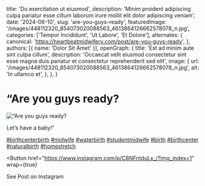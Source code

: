   title: 'Do exercitation ut eiusmod',
  description: 'Minim proident adipiscing culpa pariatur esse cillum laborum irure mollit elit dolor adipiscing veniam',
  date: '2024-06-10',
  slug: 'are-you-guys-ready',
  featuredImage: '/images/448112320_854073020088563_4613864126662578078_n.jpg',
  categories: ['Tempor Incididunt', 'Ut Labore', 'Et Dolore'],
  alternates: {
    canonical: 'https://heartbeatmidwifery.com/post/are-you-guys-ready',
  },
  authors: [{ name: 'Dolor Sit Amet' }],
  openGraph: {
    title: 'Est ad minim aute sint culpa cillum',
    description: 'Occaecat velit eiusmod consectetur sint esse magna duis pariatur et consectetur reprehenderit sed elit',
    image: {
      url: '/images/448112320_854073020088563_4613864126662578078_n.jpg',
      alt: 'In ullamco et',
    },
  },
}


# “Are you guys ready?

<Image
  src="/images/448112320_854073020088563_4613864126662578078_n.jpg"
  size="large"
  wrap={true}
  alt="“Are you guys ready?"
/>

Let’s have a baby!”

[#birthcenterbirth](https://www.instagram.com/explore/tags/birthcenterbirth/) [#midwife](https://www.instagram.com/explore/tags/midwife/) [#waterbirth](https://www.instagram.com/explore/tags/waterbirth/) [#studentmidwife](https://www.instagram.com/explore/tags/studentmidwife/) [#birth](https://www.instagram.com/explore/tags/birth/) [#birthcenter](https://www.instagram.com/explore/tags/birthcenter/) [#naturalbirth](https://www.instagram.com/explore/tags/naturalbirth/) [#homestretch](https://www.instagram.com/explore/tags/homestretch/)

<Button
  href="https://www.instagram.com/p/C8NFntduLx_/?img_index=1"
  wrap={true}
>
  See Post on Instagram
</Button>
